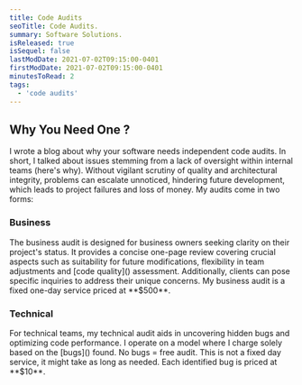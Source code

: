 ```yaml
---
title: Code Audits
seoTitle: Code Audits.
summary: Software Solutions.
isReleased: true
isSequel: false
lastModDate: 2021-07-02T09:15:00-0401
firstModDate: 2021-07-02T09:15:00-0401
minutesToRead: 2
tags:
  - 'code audits'
---
```

<H2>Why You Need One ?</H2>
<C>
I wrote a <L href="/blog/independent-code-audit">blog</L> about why your software needs independent code audits.
</C>
<C>
In short, I talked about issues stemming from a lack of oversight within internal teams (here's why). 
Without vigilant scrutiny of <L href="/blog/quality">quality</L> and architectural integrity, problems can escalate unnoticed, hindering future development, which leads to project failures and loss of money.
</C>
<C>
My audits come in two forms:
</C>
<H3>Business</H3>
<C>
The business audit is designed for business owners seeking clarity on their project's status. It provides a concise one-page review covering crucial aspects such as suitability for future modifications, flexibility in team adjustments and [code quality]() assessment. Additionally, clients can pose specific inquiries to address their unique concerns.
<S3/>
My business audit is a fixed one-day service priced at **$500**.
</C>
<H3>Technical</H3>
<C>
For technical teams, my technical audit aids in uncovering hidden bugs and optimizing code performance. I operate on a model where I charge solely based on the [bugs]() found. No bugs = free audit.
</C>
<S3/>
<C>
This is not a fixed day service, it might take as long as needed.  
</C>
<S3/>
<C>
Each identified bug is priced at **$10**.
</C>